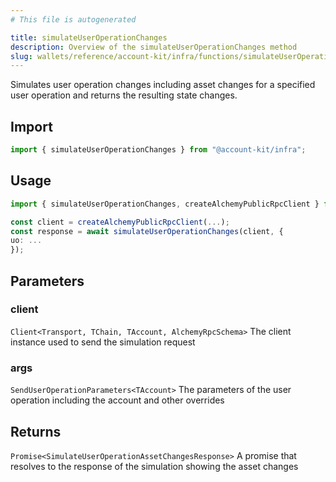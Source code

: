 ```yaml
---
# This file is autogenerated

title: simulateUserOperationChanges
description: Overview of the simulateUserOperationChanges method
slug: wallets/reference/account-kit/infra/functions/simulateUserOperationChanges
---
```


Simulates user operation changes including asset changes for a specified user operation and returns the resulting state changes.

## Import

```ts
import { simulateUserOperationChanges } from "@account-kit/infra";
```

## Usage

```ts
import { simulateUserOperationChanges, createAlchemyPublicRpcClient } from "@account-kit/infra";

const client = createAlchemyPublicRpcClient(...);
const response = await simulateUserOperationChanges(client, {
uo: ...
});
```

## Parameters

### client

`Client<Transport, TChain, TAccount, AlchemyRpcSchema>`
The client instance used to send the simulation request

### args

`SendUserOperationParameters<TAccount>`
The parameters of the user operation including the account and other overrides

## Returns

`Promise<SimulateUserOperationAssetChangesResponse>`
A promise that resolves to the response of the simulation showing the asset changes
